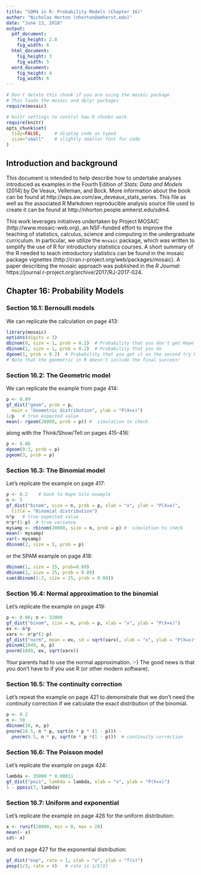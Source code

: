 ```yaml
---
title: "SDM4 in R: Probability Models (Chapter 16)"
author: "Nicholas Horton (nhorton@amherst.edu)"
date: "June 13, 2018"
output: 
  pdf_document:
    fig_height: 2.8
    fig_width: 6
  html_document:
    fig_height: 3
    fig_width: 5
  word_document:
    fig_height: 4
    fig_width: 6
---
```



```r
# Don't delete this chunk if you are using the mosaic package
# This loads the mosaic and dplyr packages
require(mosaic)
```

```r
# knitr settings to control how R chunks work.
require(knitr)
opts_chunk$set(
  tidy=FALSE,     # display code as typed
  size="small"    # slightly smaller font for code
)
```

## Introduction and background 

This document is intended to help describe how to undertake analyses introduced 
as examples in the Fourth Edition of *Stats: Data and Models* (2014) by De Veaux, Velleman, and Bock.
More information about the book can be found at http://wps.aw.com/aw_deveaux_stats_series.  This
file as well as the associated R Markdown reproducible analysis source file used to create it can be found at http://nhorton.people.amherst.edu/sdm4.

This work leverages initiatives undertaken by Project MOSAIC (http://www.mosaic-web.org), an NSF-funded effort to improve the teaching of statistics, calculus, science and computing in the undergraduate curriculum. In particular, we utilize the `mosaic` package, which was written to simplify the use of R for introductory statistics courses. A short summary of the R needed to teach introductory statistics can be found in the mosaic package vignettes (http://cran.r-project.org/web/packages/mosaic).
A paper describing the mosaic approach was published in the *R Journal*: https://journal.r-project.org/archive/2017/RJ-2017-024.

## Chapter 16: Probability Models

### Section 16.1: Bernoulli models

We can replicate the calculation on page 413:

```r
library(mosaic)
options(digits = 3)
dbinom(0, size = 1, prob = 0.2)  # Probability that you don't get Hope's picture
dbinom(1, size = 1, prob = 0.2)  # Probability that you do
dgeom(1, prob = 0.2)  # Probability that you get it on the second try P(X=1)
# Note that the geometric in R doesn't include the final success!
```

### Section 16.2: The Geometric model

We can replicate the example from page 414:

```r
p <- 0.09
gf_dist("geom", prob = p, 
  main = "Geometric distribution", ylab = "P(X=x)")
1/p   # true expected value
mean(~ rgeom(20000, prob = p)) #  simulation to check
```

along with the Think/Show/Tell on pages 415-416:

```r
p <- 0.06
dgeom(0:3, prob = p)
pgeom(3, prob = p)
```

### Section 16.3: The Binomial model

Let's replicate the example on page 417:

```r
p <- 0.2    # back to Hope Solo example
n <- 5
gf_dist("binom", size = n, prob = p, xlab = "x", ylab = "P(X=x)", 
  title = "Binomial distribution")
n*p   # true expected value
n*p*(1-p)  # true variance
mysamp <- rbinom(20000, size = n, prob = p) #  simulation to check
mean(~ mysamp)
var(~ mysamp)
dbinom(2, size = 5, prob = p)
```

or the SPAM example on page 418:
```r
dbinom(1, size = 25, prob=0.09)
dbinom(2, size = 25, prob = 0.09)
sum(dbinom(1:2, size = 25, prob = 0.09))
```

### Section 16.4: Normal approximation to the binomial

Let's replicate the example on page 419:

```r
p <- 0.06; n <- 32000
gf_dist("binom", size = n, prob = p, xlab = "x", ylab = "P(X=x)")
ex <- n*p
varx <- n*p*(1-p)
gf_dist("norm", mean = ex, sd = sqrt(varx), xlab = "x", ylab = "P(X=x)")
pbinom(1849, n, p)
pnorm(1849, ex, sqrt(varx))
```

Your parents had to use the normal approximation. :-) The good news is that you don't have to if you use R (or other modern software).

### Section 16.5: The continuity correction

Let's repeat the example on page 421 to demonstrate that we don't need the continuity correction if we calculate the exact distribution of the binomial.

```r
p <- 0.2
n <- 50
dbinom(10, n, p)
pnorm(10.5, n * p, sqrt(n * p * (1 - p))) - 
  pnorm(9.5, n * p, sqrt(n * p *(1 - p)))  # continuity correction
```

### Section 16.6: The Poisson model

Let's replicate the example on page 424:

```r
lambda <- 35000 * 0.00011
gf_dist("pois", lambda = lambda, xlab = "x", ylab = "P(X=x)")
1 - ppois(7, lambda)
```

### Section 16.7: Uniform and exponential

Let's replicate the example on page 426 for the uniform distribution:

```r
x <- runif(20000, min = 0, max = 20)
mean(~ x)
sd(~ x)
```

and on page 427 for the exponential distribution:
```r
gf_dist("exp", rate = 1, xlab = "x", ylab = "f(x)")
pexp(1/3, rate = 4)   # rate is 1/E[X]
```
